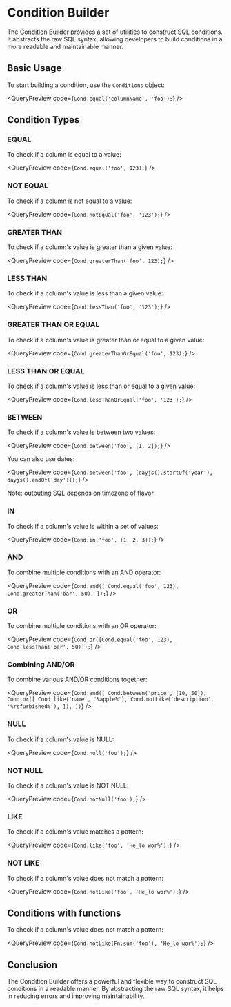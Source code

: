 
<Meta title="2. Conditions" />

# Condition Builder

The Condition Builder provides a set of utilities to construct SQL conditions. It abstracts the raw SQL syntax, allowing developers to build conditions in a more readable and maintainable manner.

## Basic Usage

To start building a condition, use the `Conditions` object:

<QueryPreview
  code={`
Cond.equal('columnName', 'foo');
`}
/>

## Condition Types

### EQUAL

To check if a column is equal to a value:

<QueryPreview
  code={`
Cond.equal('foo', 123);
`}
/>

### NOT EQUAL

To check if a column is not equal to a value:

<QueryPreview
  code={`
Cond.notEqual('foo', '123');
`}
/>

### GREATER THAN

To check if a column's value is greater than a given value:

<QueryPreview
  code={`
Cond.greaterThan('foo', 123);
`}
/>

### LESS THAN

To check if a column's value is less than a given value:

<QueryPreview
  code={`
Cond.lessThan('foo', '123');
`}
/>

### GREATER THAN OR EQUAL

To check if a column's value is greater than or equal to a given value:

<QueryPreview
  code={`
Cond.greaterThanOrEqual('foo', 123);
`}
/>

### LESS THAN OR EQUAL

To check if a column's value is less than or equal to a given value:

<QueryPreview
  code={`
Cond.lessThanOrEqual('foo', '123');
`}
/>

### BETWEEN

To check if a column's value is between two values:

<QueryPreview
  code={`
Cond.between('foo', [1, 2]);
`}
/>

You can also use dates:

<QueryPreview
  code={`
Cond.between('foo', [dayjs().startOf('year'), dayjs().endOf('day')]);
`}
/>

Note: outputing SQL depends on [timezone of flavor](/docs/4-dates-and-timezones--docs).

### IN

To check if a column's value is within a set of values:

<QueryPreview
  code={`
Cond.in('foo', [1, 2, 3]);
`}
/>

### AND

To combine multiple conditions with an AND operator:

<QueryPreview
  code={`
Cond.and([
  Cond.equal('foo', 123),
  Cond.greaterThan('bar', 50),
]);
`}
/>

### OR

To combine multiple conditions with an OR operator:

<QueryPreview
  code={`
Cond.or([Cond.equal('foo', 123), Cond.lessThan('bar', 50)]);
`}
/>

### Combining AND/OR

To combine various AND/OR conditions together:

<QueryPreview
  code={`
Cond.and([
      Cond.between('price', [10, 50]),
      Cond.or([
        Cond.like('name', '%apple%'),
        Cond.notLike('description', '%refurbished%'),
      ]),
    ])
`}
/>

### NULL

To check if a column's value is NULL:

<QueryPreview
  code={`
Cond.null('foo');
`}
/>

### NOT NULL

To check if a column's value is NOT NULL:

<QueryPreview
  code={`
Cond.notNull('foo');
`}
/>

### LIKE

To check if a column's value matches a pattern:

<QueryPreview
  code={`
Cond.like('foo', 'He_lo wor%');
`}
/>

### NOT LIKE

To check if a column's value does not match a pattern:

<QueryPreview
  code={`
Cond.notLike('foo', 'He_lo wor%');
`}
/>

## Conditions with functions

To check if a column's value does not match a pattern:

<QueryPreview
  code={`
Cond.notLike(Fn.sum('foo'), 'He_lo wor%');
`}
/>

## Conclusion

The Condition Builder offers a powerful and flexible way to construct SQL conditions in a readable manner. By abstracting the raw SQL syntax, it helps in reducing errors and improving maintainability.

